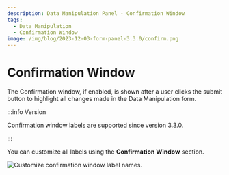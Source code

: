 ```yaml
---
description: Data Manipulation Panel - Confirmation Window
tags:
  - Data Manipulation
  - Confirmation Window
image: /img/blog/2023-12-03-form-panel-3.3.0/confirm.png
---
```



# Confirmation Window

The Confirmation window, if enabled, is shown after a user clicks the submit button to highlight all changes made in the Data Manipulation form.

:::info Version

Confirmation window labels are supported since version 3.3.0.

:::

You can customize all labels using the **Confirmation Window** section.

<Image
  title="Customize confirmation window label names."
  src="/img/blog/2023-12-03-form-panel-3.3.0/confirm.png"
/>
